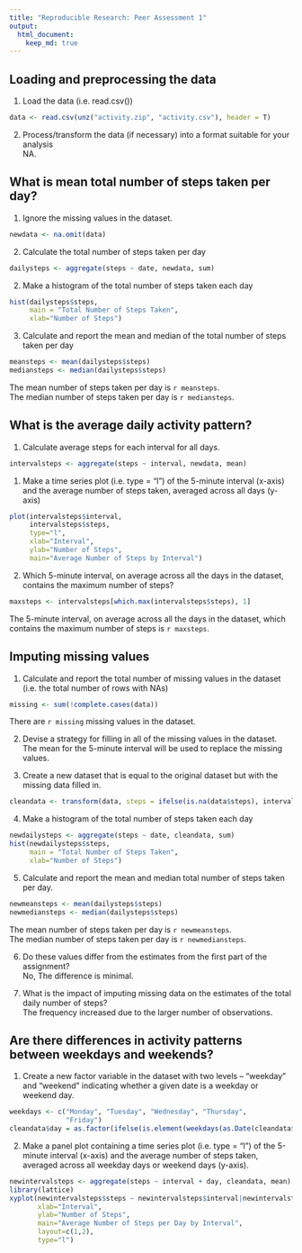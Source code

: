 ```yaml
---
title: "Reproducible Research: Peer Assessment 1"
output: 
  html_document:
    keep_md: true
---
```


## Loading and preprocessing the data

1. Load the data (i.e. read.csv())
```r
data <- read.csv(unz("activity.zip", "activity.csv"), header = T)
```

2. Process/transform the data (if necessary) into a format suitable for your analysis  
NA.

## What is mean total number of steps taken per day?

1. Ignore the missing values in the dataset.
```r
newdata <- na.omit(data)
```

2. Calculate the total number of steps taken per day
```r
dailysteps <- aggregate(steps ~ date, newdata, sum)
```

2. Make a histogram of the total number of steps taken each day
```r
hist(dailysteps$steps, 
     main = "Total Number of Steps Taken", 
     xlab="Number of Steps")
```

3. Calculate and report the mean and median of the total number of steps taken per day
```r
meansteps <- mean(dailysteps$steps)
mediansteps <- median(dailysteps$steps)
```
The mean number of steps taken per day is `r meansteps`.  
The median number of steps taken per day is `r mediansteps`.

## What is the average daily activity pattern?

1. Calculate average steps for each interval for all days. 
```r
intervalsteps <- aggregate(steps ~ interval, newdata, mean)
```

1. Make a time series plot (i.e. type = "l") of the 5-minute interval (x-axis) and the average number of steps taken, averaged across all days (y-axis)
```r
plot(intervalsteps$interval,
     intervalsteps$steps, 
     type="l", 
     xlab="Interval", 
     ylab="Number of Steps",
     main="Average Number of Steps by Interval")
```

2. Which 5-minute interval, on average across all the days in the dataset, contains the maximum number of steps?
```r
maxsteps <- intervalsteps[which.max(intervalsteps$steps), 1]
```
The 5-minute interval, on average across all the days in the dataset, which contains the maximum number of steps is `r maxsteps`.

## Imputing missing values

1. Calculate and report the total number of missing values in the dataset (i.e. the total number of rows with NAs)
```r
missing <- sum(!complete.cases(data))
```
There are `r missing` missing values in the dataset.  

2. Devise a strategy for filling in all of the missing values in the dataset.   
The mean for the 5-minute interval will be used to replace the missing values.

3. Create a new dataset that is equal to the original dataset but with the missing data filled in.
```r
cleandata <- transform(data, steps = ifelse(is.na(data$steps), intervalsteps$steps[match(data$interval, intervalsteps$interval)], data$steps))
```

4. Make a histogram of the total number of steps taken each day 
```r
newdailysteps <- aggregate(steps ~ date, cleandata, sum)
hist(newdailysteps$steps, 
     main = "Total Number of Steps Taken", 
     xlab="Number of Steps")
```

5. Calculate and report the mean and median total number of steps taken per day. 
```r
newmeansteps <- mean(dailysteps$steps)
newmediansteps <- median(dailysteps$steps)
```
The mean number of steps taken per day is `r newmeansteps`.  
The median number of steps taken per day is `r newmediansteps`.

6. Do these values differ from the estimates from the first part of the assignment?  
No, The difference is minimal.  

7. What is the impact of imputing missing data on the estimates of the total daily number of steps?  
The frequency increased due to the larger number of observations.

## Are there differences in activity patterns between weekdays and weekends?

1. Create a new factor variable in the dataset with two levels – “weekday” and “weekend” indicating whether a given date is a weekday or weekend day.
```r
weekdays <- c("Monday", "Tuesday", "Wednesday", "Thursday", 
              "Friday")
cleandata$day = as.factor(ifelse(is.element(weekdays(as.Date(cleandata$date)), weekdays), "Weekday", "Weekend"))
```

2. Make a panel plot containing a time series plot (i.e. type = "l") of the 5-minute interval (x-axis) and the average number of steps taken, averaged across all weekday days or weekend days (y-axis). 
```r
newintervalsteps <- aggregate(steps ~ interval + day, cleandata, mean)
library(lattice)
xyplot(newintervalsteps$steps ~ newintervalsteps$interval|newintervalsteps$day, 
       xlab="Interval", 
       ylab="Number of Steps",
       main="Average Number of Steps per Day by Interval",
       layout=c(1,2), 
       type="l")
```
